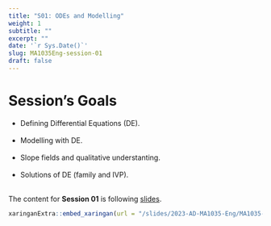 ```yaml
---
title: "S01: ODEs and Modelling"
weight: 1
subtitle: ""
excerpt: ""
date: '`r Sys.Date()`'
slug: MA1035Eng-session-01
draft: false
---
```


# Session's Goals

* Defining Differential Equations (DE). <br/><br/>
* Modelling with DE. <br/><br/>
* Slope fields and qualitative understanting. <br/><br/>
* Solutions of DE (family and IVP). <br/><br/>

The content for  **Session 01** is following [slides](/slides/2023-AD-MA1035-Eng/MA1035-sesion-01).

```r
xaringanExtra::embed_xaringan(url = "/slides/2023-AD-MA1035-Eng/MA1035-sesion-01", ratio = "4:3")
```